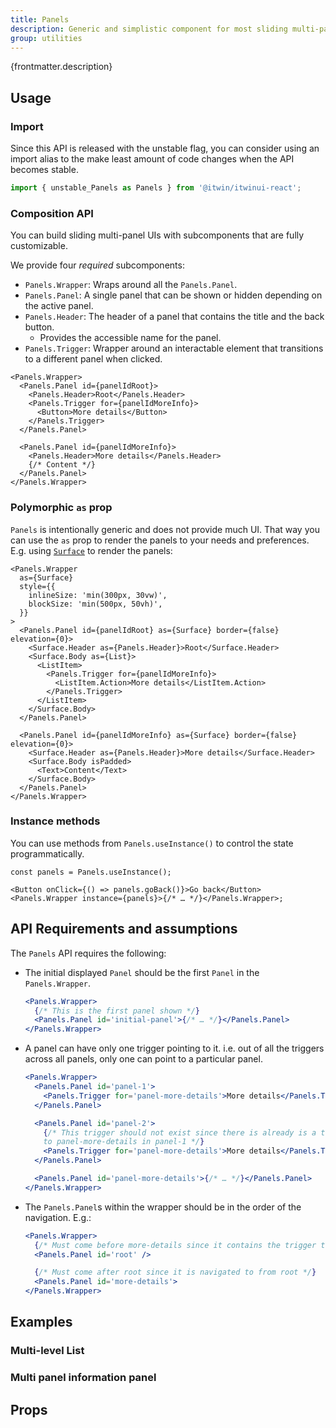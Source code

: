 ```yaml
---
title: Panels
description: Generic and simplistic component for most sliding multi-panel UIs.
group: utilities
---
```


<UnstableApiCard />

<p>{frontmatter.description}</p>

<LiveExample src='Panels.main.jsx'>
  <AllExamples.PanelsMainExample client:load />
</LiveExample>

## Usage

### Import

Since this API is released with the unstable flag, you can consider using an import alias to the make least amount of code changes when the API becomes stable.

```jsx
import { unstable_Panels as Panels } from '@itwin/itwinui-react';
```

### Composition API

You can build sliding multi-panel UIs with subcomponents that are fully customizable.

We provide four _required_ subcomponents:

- `Panels.Wrapper`: Wraps around all the `Panels.Panel`.
- `Panels.Panel`: A single panel that can be shown or hidden depending on the active panel.
- `Panels.Header`: The header of a panel that contains the title and the back button.
  - Provides the accessible name for the panel.
- `Panels.Trigger`: Wrapper around an interactable element that transitions to a different panel when clicked.

```tsx
<Panels.Wrapper>
  <Panels.Panel id={panelIdRoot}>
    <Panels.Header>Root</Panels.Header>
    <Panels.Trigger for={panelIdMoreInfo}>
      <Button>More details</Button>
    </Panels.Trigger>
  </Panels.Panel>

  <Panels.Panel id={panelIdMoreInfo}>
    <Panels.Header>More details</Panels.Header>
    {/* Content */}
  </Panels.Panel>
</Panels.Wrapper>
```

### Polymorphic `as` prop

`Panels` is intentionally generic and does not provide much UI. That way you can use the `as` prop to render the panels to your needs and preferences. E.g. using [`Surface`](surface) to render the panels:

```tsx {2, 8, 9, 19, 20}
<Panels.Wrapper
  as={Surface}
  style={{
    inlineSize: 'min(300px, 30vw)',
    blockSize: 'min(500px, 50vh)',
  }}
>
  <Panels.Panel id={panelIdRoot} as={Surface} border={false} elevation={0}>
    <Surface.Header as={Panels.Header}>Root</Surface.Header>
    <Surface.Body as={List}>
      <ListItem>
        <Panels.Trigger for={panelIdMoreInfo}>
          <ListItem.Action>More details</ListItem.Action>
        </Panels.Trigger>
      </ListItem>
    </Surface.Body>
  </Panels.Panel>

  <Panels.Panel id={panelIdMoreInfo} as={Surface} border={false} elevation={0}>
    <Surface.Header as={Panels.Header}>More details</Surface.Header>
    <Surface.Body isPadded>
      <Text>Content</Text>
    </Surface.Body>
  </Panels.Panel>
</Panels.Wrapper>
```

### Instance methods

You can use methods from `Panels.useInstance()` to control the state programmatically.

```tsx
const panels = Panels.useInstance();

<Button onClick={() => panels.goBack()}>Go back</Button>
<Panels.Wrapper instance={panels}>{/* … */}</Panels.Wrapper>;
```

<LiveExample src='Panels.nestedPanels.jsx'>
  <AllExamples.PanelsNestedPanels client:load />
</LiveExample>

## API Requirements and assumptions

The `Panels` API requires the following:

- The initial displayed `Panel` should be the first `Panel` in the `Panels.Wrapper`.

  ```jsx
  <Panels.Wrapper>
    {/* This is the first panel shown */}
    <Panels.Panel id='initial-panel'>{/* … */}</Panels.Panel>
  </Panels.Wrapper>
  ```

- A panel can have only one trigger pointing to it. i.e. out of all the triggers across all panels, only one can point to a particular panel.

  ```jsx
  <Panels.Wrapper>
    <Panels.Panel id='panel-1'>
      <Panels.Trigger for='panel-more-details'>More details</Panels.Trigger>
    </Panels.Panel>

    <Panels.Panel id='panel-2'>
      {/* This trigger should not exist since there is already is a trigger
      to panel-more-details in panel-1 */}
      <Panels.Trigger for='panel-more-details'>More details</Panels.Trigger>
    </Panels.Panel>

    <Panels.Panel id='panel-more-details'>{/* … */}</Panels.Panel>
  </Panels.Wrapper>
  ```

- The `Panels.Panel`s within the wrapper should be in the order of the navigation. E.g.:

  ```jsx
  <Panels.Wrapper>
    {/* Must come before more-details since it contains the trigger to more-details */}
    <Panels.Panel id='root' />

    {/* Must come after root since it is navigated to from root */}
    <Panels.Panel id='more-details'>
  </Panels.Wrapper>
  ```

## Examples

### Multi-level List

<LiveExample src='Panels.multiLevelList.jsx'>
  <AllExamples.PanelsMultiLevelList client:load />
</LiveExample>

### Multi panel information panel

<LiveExample src='Panels.multiPanelInformationPanel.jsx'>
  <AllExamples.PanelsMultiPanelInformationPanel client:load />
</LiveExample>

## Props

<PropsTable path='@itwin/itwinui-react/esm/core/Panels/Panels.d.ts' componentName='PanelsWrapper' />
